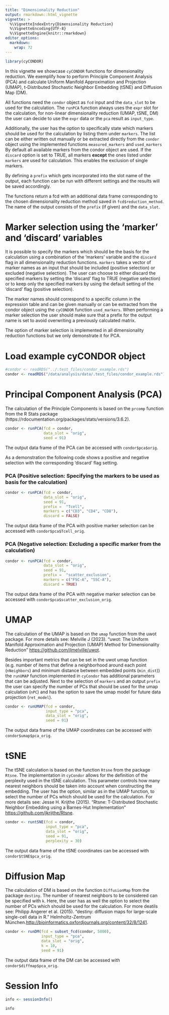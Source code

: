 ```yaml
---
title: "Dimensionality Reduction"
output: rmarkdown::html_vignette
vignette: >
  %\VignetteIndexEntry{Dimensionality Reduction}
  %\VignetteEncoding{UTF-8}
  %\VignetteEngine{knitr::rmarkdown}
editor_options: 
  markdown: 
    wrap: 72
---
```


```r
library(cyCONDOR)
```

In this vignette we showcase `cyCONDOR` functions for dimensionality reduction. We exemplify how to perform Principle Component Analysis (PCA) and calculate Uniform Manifold Approximation and Projection (UMAP), t-Distributed Stochastic Neighbor Embedding (tSNE) and Diffusion Map (DM). 

All functions need the `condor` object as `fcd` input and the `data_slot` to be used for the calculation. The `runPCA` function always uses the `expr` slot for the calculation, for non-linear dimensionality reduction (UMAP, tSNE, DM) the user can decide to use the `expr` data or the `pca` result as `input_type`. 

Additionally, the user has the option to specifically state which markers should be used for the calculation by listing them under `markers`. The list can be either written out manually or be extracted directly from the `condor` object using the implemented functions `measured_markers` and `used_markers` By default all available markers from the condor object are used. If the `discard` option is set to TRUE, all markers **except** the ones listed under `markers` are used for calculation. This enables the exclusion of single markers.

By defining a `prefix` which gets incorporated into the slot name of the output, each function can be run with different settings and the results will be saved accordingly.

The functions return a fcd with an additional data frame corresponding to the chosen dimensionality reduction method saved in `fcd$reduction_method`. The name of the output consists of the `prefix` (if given) and the `data_slot`.


# Marker selection using the 'marker' and 'discard' variables

It is possible to specify the markers which should be the basis for the calculation using a combination of the 'markers' variable and the `discard` flag in all dimensionality reduction functions. `markers` takes a vector of marker names as an input that should be included (positive selection) or excluded (negative selection). The user can choose to either discard the specified markers by setting the 'discard' flag to TRUE (negative selection) or to keep only the specified markers by using the default setting of the 'discard' flag (positive selection). 

The marker names should correspond to a specific column in the expression table and can be given manually or can be extracted from the condor object using the `cyCONDOR` function `used_markers`. When performing a marker selection the user should make sure that a prefix for the output name is set to avoid overwriting a previously calculated matrix. 

The option of marker selection is implemented in all dimensionality reduction functions but we only demonstrate it for PCA.

# Load example cyCONDOR object
```r
#condor <- readRDS("../.test_files/condor_example.rds")
condor <- readRDS("/data/analysis/data/.test_files/condor_example.rds")
```

# Principal Component Analysis (PCA)

The calculation of the Principle Components is based on the `prcomp` function from the R Stats package (https://rdocumentation.org/packages/stats/versions/3.6.2).

```r
condor <- runPCA(fcd = condor,
                 data_slot = "orig",
                 seed = 91)
```
The output data frame of the PCA can be accessed with `condor$pca$orig`.

As a demonstration the following code shows a positive and negative selection with the corresponding 'discard' flag setting.

### PCA (Positive selection: Specifying the markers to be used as basis for the calculation)

```r
condor <- runPCA(fcd = condor,
                 data_slot = "orig",
                 seed = 91,
                 prefix =  "Tcell",
                 markers = c("CD3", "CD4", "CD8"),
                 discard = FALSE)
```
The output data frame of the PCA with positive marker selection can be accessed with `condor$pca$Tcell_orig`.

### PCA (Negative selection: Excluding a specific marker from the calculation)


```r
condor <- runPCA(fcd = condor,
                 data_slot = "orig",
                 seed = 91,
                 prefix =  "scatter_exclusion",
                 markers = c("FSC-A", "SSC-A"),
                 discard = TRUE)
```
The output data frame of the PCA with negative marker selection can be accessed with `condor$pca$scatter_exclusion_orig`.


# UMAP

The calculation of the UMAP is based on the `umap` function from the uwot package. For more details see: Melville J (2023). "uwot: The Uniform Manifold Approximation and Projection (UMAP) Method for Dimensionality Reduction" <https://github.com/jlmelville/uwot>.

Besides important metrics that can be set in the uwot umap function (e.g. number of items that define a neighborhood around each point (`nNeighbors`) and minimum distance between embedded points (`min_dist`)) the `runUMAP` function implemented in `cyCondor` has additional parameters that can be adjusted. Next to the selection of `markers` and an output `prefix` the user can specify the number of PCs that should be used for the umap calculation (`nPC`) and has the option to save the umap model for future data projection (`ret_model`).

```r
condor <- runUMAP(fcd = condor, 
                  input_type = "pca", 
                  data_slot = "orig", 
                  seed = 91)
```
The output data frame of the UMAP coordinates can be accessed with `condor$umap$pca_orig`.


# tSNE

The tSNE calculation is based on the function `Rtsne` from the package `Rtsne`. The implementation in `cyCondor` allows for the  definition of the perplexity used in the tSNE calculation. This parameter controls how many nearest neighbors should be taken into account when constructing the embedding. The user has the option, similar as in the UMAP function, to select the number of PCs which should be used for the calculation. For more details see: Jesse H. Krijthe (2015). "Rtsne: T-Distributed Stochastic Neighbor Embedding using a Barnes-Hut Implementation" <https://github.com/jkrijthe/Rtsne>.


```r
condor <- runtSNE(fcd = condor, 
                  input_type = "pca", 
                  data_slot = "orig", 
                  seed = 91, 
                  perplexity = 30)
```
The output data frame of the tSNE coordinates can be accessed with `condor$tSNE$pca_orig`.

# Diffusion Map

The calculation of DM is based on the function `DiffusionMap` from the package `destiny`. The number of nearest neighbors to be considered can be specified with `k`. Here, the user has as well the option to select the number of PCs which should be used for the calculation. For more deatils see: Philipp Angerer et al. (2015). "destiny: diffusion maps for large-scale single-cell data in R." Helmholtz-Zentrum München.<http://bioinformatics.oxfordjournals.org/content/32/8/1241>.

```r
condor <- runDM(fcd = subset_fcd(condor, 5000), 
                input_type = "pca", 
                data_slot = "orig", 
                k = 10, 
                seed = 91)
```
The output data frame of the DM can be accessed with `condor$diffmap$pca_orig`.


# Session Info
```r
info <- sessionInfo()

info
```

